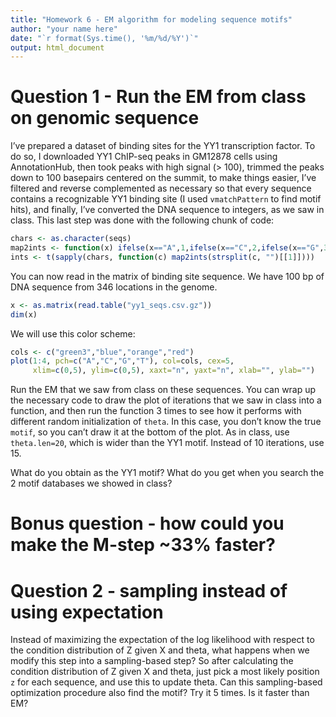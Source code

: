 ```yaml
---
title: "Homework 6 - EM algorithm for modeling sequence motifs"
author: "your name here"
date: "`r format(Sys.time(), '%m/%d/%Y')`"
output: html_document
---
```


# Question 1 - Run the EM from class on genomic sequence

I've prepared a dataset of binding sites for the YY1 transcription
factor. To do so, I downloaded YY1 ChIP-seq peaks in GM12878 cells
using AnnotationHub, then took peaks with high signal (> 100), trimmed
the peaks down to 100 basepairs centered on the summit, to make things
easier, I've filtered and reverse complemented as necessary so that
every sequence contains a recognizable YY1 binding site (I used
`vmatchPattern` to find motif hits), and finally, I've converted the
DNA sequence to integers, as we saw in class. This last step was done
with the following chunk of code:

```r
chars <- as.character(seqs)
map2ints <- function(x) ifelse(x=="A",1,ifelse(x=="C",2,ifelse(x=="G",3,4)))
ints <- t(sapply(chars, function(c) map2ints(strsplit(c, "")[[1]])))
```

You can now read in the matrix of binding site sequence. We have 100 bp
of DNA sequence from 346 locations in the genome.

```r
x <- as.matrix(read.table("yy1_seqs.csv.gz"))
dim(x)
```

We will use this color scheme:

```r
cols <- c("green3","blue","orange","red")
plot(1:4, pch=c("A","C","G","T"), col=cols, cex=5,
     xlim=c(0,5), ylim=c(0,5), xaxt="n", yaxt="n", xlab="", ylab="")
```

Run the EM that we saw from class on these sequences. You can wrap up
the necessary code to draw the plot of iterations that we saw in class
into a function, and then run the function 3 times to see how it
performs with different random initialization of `theta`. In this
case, you don't know the true `motif`, so you can't draw it at the
bottom of the plot. As in class, use `theta.len=20`, which is wider
than the YY1 motif. Instead of 10 iterations, use 15.

What do you obtain as the YY1 motif? What do you get when you search
the 2 motif databases we showed in class?

# Bonus question - how could you make the M-step ~33% faster?

# Question 2 - sampling instead of using expectation

Instead of maximizing the expectation of the log likelihood with
respect to the condition distribution of Z given X and theta, what
happens when we modify this step into a sampling-based step? So after
calculating the condition distribution of Z given X and theta, just
pick a most likely position `z` for each sequence, and use this to
update theta. Can this sampling-based optimization procedure also find
the motif? Try it 5 times. Is it faster than EM?

